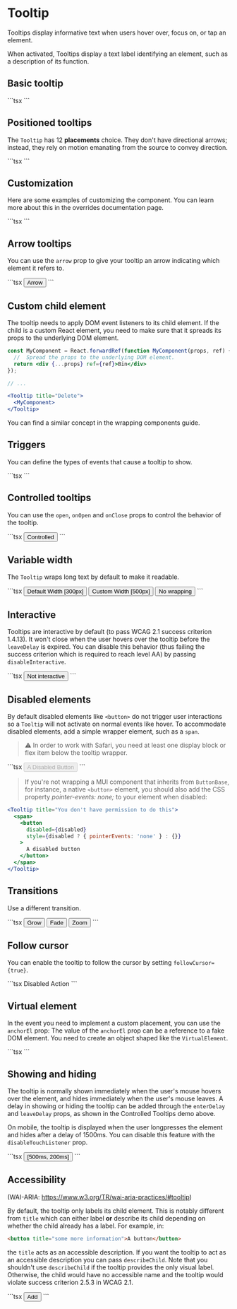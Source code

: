 
# Tooltip

<p className="description">
  Tooltips display informative text when users hover over, focus on, or tap an
  element.
</p>

When activated, Tooltips display a text label identifying an element, such as a description of its function.

## Basic tooltip

<BasicTooltip />
```tsx
<Tooltip title="Delete">
  <IconButton>
    <DeleteIcon />
  </IconButton>
</Tooltip>
```

## Positioned tooltips

The `Tooltip` has 12 **placements** choice.
They don't have directional arrows; instead, they rely on motion emanating from the source to convey direction.

<PositionedTooltips />
```tsx
<PositionedTooltips />
```

## Customization

Here are some examples of customizing the component.
You can learn more about this in the overrides documentation page.

<CustomizedTooltips />
```tsx
<CustomizedTooltips />
```

## Arrow tooltips

You can use the `arrow` prop to give your tooltip an arrow indicating which element it refers to.

<ArrowTooltips />
```tsx
<Tooltip title="Add" arrow>
  <Button>Arrow</Button>
</Tooltip>
```

## Custom child element

The tooltip needs to apply DOM event listeners to its child element.
If the child is a custom React element, you need to make sure that it spreads its props to the underlying DOM element.

```jsx
const MyComponent = React.forwardRef(function MyComponent(props, ref) {
  //  Spread the props to the underlying DOM element.
  return <div {...props} ref={ref}>Bin</div>
});

// ...

<Tooltip title="Delete">
  <MyComponent>
</Tooltip>
```

You can find a similar concept in the wrapping components guide.

## Triggers

You can define the types of events that cause a tooltip to show.

<TriggersTooltips />
```tsx
<TriggersTooltips />
```

## Controlled tooltips

You can use the `open`, `onOpen` and `onClose` props to control the behavior of the tooltip.

<ControlledTooltips />
```tsx
<Tooltip open={open} onClose={handleClose} onOpen={handleOpen} title="Add">
  <Button>Controlled</Button>
</Tooltip>
```

## Variable width

The `Tooltip` wraps long text by default to make it readable.

<VariableWidth />
```tsx
<Tooltip title={longText}>
  <Button sx={{ m: 1 }}>Default Width [300px]</Button>
</Tooltip>
<CustomWidthTooltip title={longText}>
  <Button sx={{ m: 1 }}>Custom Width [500px]</Button>
</CustomWidthTooltip>
<NoMaxWidthTooltip title={longText}>
  <Button sx={{ m: 1 }}>No wrapping</Button>
</NoMaxWidthTooltip>
```

## Interactive

Tooltips are interactive by default (to pass WCAG 2.1 success criterion 1.4.13).
It won't close when the user hovers over the tooltip before the `leaveDelay` is expired.
You can disable this behavior (thus failing the success criterion which is required to reach level AA) by passing `disableInteractive`.

<NonInteractiveTooltips />
```tsx
<Tooltip title="Add" disableInteractive>
  <Button>Not interactive</Button>
</Tooltip>
```

## Disabled elements

By default disabled elements like `<button>` do not trigger user interactions so a `Tooltip` will not activate on normal events like hover. To accommodate disabled elements, add a simple wrapper element, such as a `span`.

> ⚠️ In order to work with Safari, you need at least one display block or flex item below the tooltip wrapper.

<DisabledTooltips />
```tsx
<Tooltip title="You don't have permission to do this">
  <span>
    <Button disabled>A Disabled Button</Button>
  </span>
</Tooltip>
```

> If you're not wrapping a MUI component that inherits from `ButtonBase`, for instance, a native `<button>` element, you should also add the CSS property _pointer-events: none;_ to your element when disabled:

```jsx
<Tooltip title="You don't have permission to do this">
  <span>
    <button
      disabled={disabled}
      style={disabled ? { pointerEvents: 'none' } : {}}
    >
      A disabled button
    </button>
  </span>
</Tooltip>
```

## Transitions

Use a different transition.

<TransitionsTooltips />
```tsx
<Tooltip title="Add">
  <Button>Grow</Button>
</Tooltip>
<Tooltip
  TransitionComponent={Fade}
  TransitionProps={{ timeout: 600 }}
  title="Add"
>
  <Button>Fade</Button>
</Tooltip>
<Tooltip TransitionComponent={Zoom} title="Add">
  <Button>Zoom</Button>
</Tooltip>
```

## Follow cursor

You can enable the tooltip to follow the cursor by setting `followCursor={true}`.

<FollowCursorTooltips />
```tsx
<Tooltip title="You don't have permission to do this" followCursor>
  <Box sx={{ bgcolor: 'text.disabled', color: 'background.paper', p: 2 }}>
    Disabled Action
  </Box>
</Tooltip>
```

## Virtual element

In the event you need to implement a custom placement, you can use the `anchorEl` prop:
The value of the `anchorEl` prop can be a reference to a fake DOM element.
You need to create an object shaped like the `VirtualElement`.

<AnchorElTooltips />
```tsx
<AnchorElTooltips />
```

## Showing and hiding

The tooltip is normally shown immediately when the user's mouse hovers over the element, and hides immediately when the user's mouse leaves. A delay in showing or hiding the tooltip can be added through the `enterDelay` and `leaveDelay` props, as shown in the Controlled Tooltips demo above.

On mobile, the tooltip is displayed when the user longpresses the element and hides after a delay of 1500ms. You can disable this feature with the `disableTouchListener` prop.

<DelayTooltips />
```tsx
<Tooltip title="Add" enterDelay={500} leaveDelay={200}>
  <Button>[500ms, 200ms]</Button>
</Tooltip>
```

## Accessibility

(WAI-ARIA: https://www.w3.org/TR/wai-aria-practices/#tooltip)

By default, the tooltip only labels its child element.
This is notably different from `title` which can either label **or** describe its child depending on whether the child already has a label.
For example, in:

```html
<button title="some more information">A button</button>
```

the `title` acts as an accessible description.
If you want the tooltip to act as an accessible description you can pass `describeChild`.
Note that you shouldn't use `describeChild` if the tooltip provides the only visual label. Otherwise, the child would have no accessible name and the tooltip would violate success criterion 2.5.3 in WCAG 2.1.

<AccessibilityTooltips />
```tsx
<Tooltip title="Delete">
  <IconButton>
    <DeleteIcon />
  </IconButton>
</Tooltip>
<Tooltip describeChild title="Does not add if it already exists.">
  <Button>Add</Button>
</Tooltip>
```

